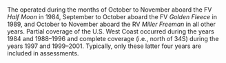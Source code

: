 ### \acrlong{s-aslope}

The \gls{s-aslope} operated during the months of October to November aboard the F\slash V _Half Moon_ in 1984, September to October aboard the F\slash V _Golden Fleece_ in 1989, and October to November aboard the R\slash V _Miller Freeman_ in all other years. Partial coverage of the U.S. West Coast occurred during the years 1984 and 1988--1996 and complete coverage (i.e., north of 34\textdegree 30\textquotesingle S) during the years 1997 and 1999--2001. Typically, only these latter four years are included in assessments.
